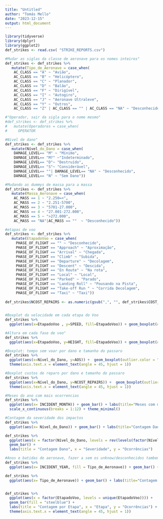 ---
title: "Untitled"
author: "Tomás Mello"
date: "2023-12-15"
output: html_document
---

```{r message=FALSE, warning=FALSE}
library(tidyverse)
library(dplyr)
library(ggplot2)
def_strikes <- read.csv( "STRIKE_REPORTS.csv")
```

```{r}
#Mudar as siglas da classe de aeronave para os nomes inteiros"
def_strikes <- def_strikes %>%
   mutate(Tipo_de_Aeronave = case_when(
    AC_CLASS == "A" ~ "Avião",
    AC_CLASS == "B" ~ "Helicóptero",
    AC_CLASS == "C" ~ "Planador",
    AC_CLASS == "D" ~ "Balão",
    AC_CLASS == "F" ~ "Dirigível",
    AC_CLASS == "I" ~ "Autogiro",
    AC_CLASS == "J" ~ "Aeronave Ultraleve",
    AC_CLASS == "Y" ~ "Outros",
    AC_CLASS == "Z" | AC_CLASS == "" | AC_CLASS == "NA" ~ "Desconhecido"))

#"Operador, sair da sigla para o nome mesmo"
#def_strikes <- def_strikes %>%
#   mutate(Operadores = case_when(
#     OPERATOR

#Nivel de dano"
def_strikes <- def_strikes %>%
   mutate(Nível_do_Dano = case_when(
    DAMAGE_LEVEL== "M" ~ "Mínimo",
    DAMAGE_LEVEL== "M?" ~"Indeterminado",
    DAMAGE_LEVEL== "D"~ "Destruído",
    DAMAGE_LEVEL== "S"~ "Considerável",
    DAMAGE_LEVEL== ""| DAMAGE_LEVEL== "NA" ~ "Desconhecido",
    DAMAGE_LEVEL== "N" ~ "Sem Dano"))

#Mudando as dummys de massa para a massa
def_strikes <- def_strikes %>%
   mutate(Massa_Aeronave = case_when(
    AC_MASS == 1 ~ "2.250=<",
    AC_MASS == 2 ~ "2.251-5700",
    AC_MASS == 3 ~ "5701-27.000",
    AC_MASS == 4 ~ "27.001-272.000",
    AC_MASS == 5 ~ ">272.000",
    AC_MASS == "NA"|AC_MASS == ""  ~ "Desconhecido"))

#etapas de voo
def_strikes <- def_strikes %>%
   mutate(EtapadoVoo = case_when(
     PHASE_OF_FLIGHT == "" ~ "Desconhecido",
     PHASE_OF_FLIGHT == "Approach" ~ "Aproximação",
     PHASE_OF_FLIGHT == "Arrival" ~ "Chegada",
     PHASE_OF_FLIGHT == "Climb" ~ "Subida",
     PHASE_OF_FLIGHT == "Departure" ~ "Decolagem",
     PHASE_OF_FLIGHT == "Descent" ~ "Descida",
     PHASE_OF_FLIGHT == "En Route" ~ "Na rota",
     PHASE_OF_FLIGHT == "Local" ~ "Local",
     PHASE_OF_FLIGHT == "Parked" ~ "Parado",
     PHASE_OF_FLIGHT == "Landing Roll" ~ "Pousando na Pista",
     PHASE_OF_FLIGHT == "Take-off Run " ~ "Corrida Decolagem",
     PHASE_OF_FLIGHT == "Taxi" ~ "Taxi"))
     
def_strikes$NCOST_REPAIRS <- as.numeric(gsub(",", "", def_strikes$COST_REPAIRS))
    
```

```{r, fig.height=4, fig.width=17}
#Boxplot da velocidade em cada etapa do Voo
def_strikes %>%
  ggplot(aes(x=EtapadoVoo , y=SPEED, fill=EtapadoVoo)) + geom_boxplot(outlier.color = "red", outlier.size = 2, outlier.fill="red") + labs(title = "Velocidade em cada Etapa do Voo", y="Velocidade", fill="Fase do Voo")

#Altura em cada fase de voo"
def_strikes %>%
  ggplot(aes(x=EtapadoVoo, y=HEIGHT, fill=EtapadoVoo)) + geom_boxplot(outlier.color = "red", outlier.size = 2, outlier.fill="red") + labs(title = "Altura em cada Etapa do Voo", y="Altura", x = "Fase de Voo") 

#Boxplot: tempo sem voar por dano e tamanho do passaro
def_strikes %>%
  ggplot(aes(x=Nível_do_Dano, y=AOS)) +  geom_boxplot(outlier.color = "red", outlier.size = 1, outlier.fill="red") + facet_grid(. ~ SIZE ) + labs(title = "Tempo Fora de Serviço por Tamanha do Passáro Atingido", y="Horas Sem Voar", x = "Nível do Dano")   + coord_cartesian(ylim = c(0,500))  +
  theme(axis.text.x = element_text(angle = 45, hjust = 1))

#Boxplot custos de reparo por dano e tamanho do passaro
def_strikes %>%
  ggplot(aes(x=Nível_do_Dano, y=NCOST_REPAIRS)) +  geom_boxplot(outlier.color = "red", outlier.size = 1, outlier.fill="red") + facet_grid(. ~ SIZE ) + labs(title = "Tempo Fora de Serviço por Tamanha do Passáro Atingido", y="Custos de Reparos em Dólares", x = "Nível do Dano") +  coord_cartesian(ylim = c(0,1000000))  +
  theme(axis.text.x = element_text(angle = 45, hjust = 1))
````

```{r}

#Meses do ano com mais ocorrencias
def_strikes %>%
  ggplot(aes(x= INCIDENT_MONTH)) + geom_bar() + labs(title="Meses com mais acidentes", x="Meses", y="Ocorrencias")  +
  scale_x_continuous(breaks = 1:12) + theme_minimal()

#Contagem da severidade dos impactos
def_strikes %>%
  ggplot(aes(x= Nível_do_Dano)) + geom_bar() + labs(title="Contagem Dano", x="Severidade", y="Ocorrencias")

def_strikes %>%
  ggplot(aes(x = factor(Nível_do_Dano, levels = rev(levels(factor(Nível_do_Dano)))))) +
  geom_bar() +
  labs(title = "Contagem Dano", x = "Severidade", y = "Ocorrências") 

#Anos e batidas de aeronave, fazer a sem os unknow/desconhecidos tambem mais para frente
def_strikes %>%
  ggplot(aes(x= INCIDENT_YEAR, fill = Tipo_de_Aeronave)) + geom_bar() + labs(title="Strikes por Ano", x="Severidade", y="Ocorrencias", fill="Tipos de Aeronave")

def_strikes %>%
  ggplot(aes(x= Tipo_de_Aeronave)) + geom_bar() + labs(title="Contagem Dano", x="Tipo", y="Ocorrencias")


def_strikes %>%
  ggplot(aes(x = factor(EtapadoVoo, levels = unique(EtapadoVoo)))) +
  geom_bar(fill = "steelblue") +
  labs(title = "Contagem por Etapa", x = "Etapa", y = "Ocorrências") +
  theme(axis.text.x = element_text(angle = 45, hjust = 1))
```
